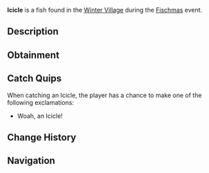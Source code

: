 {{FishInfobox
|image          = Icicle.png
|rarity         = Limited
|event          = Fischmas
|sea            = First Sea
|location       = [[Fischmas]]
|sublocation    = 
|sources        = Fishing Rod, Supreme Present, Unique Present
|radar_location = 
|xp             = 60
|weather        = 
|time           = 
|season         = 
|bait           = Holly Berry
|base_weight    = 1.2
|base_value     = 130
|weight_range   = 0.8
|base_chance    = 1
|base_resil     = 100
}}
'''Icicle''' is a {{Rarity|Limited}} fish found in the [[Winter Village]] during the [[Fischmas]] event.

== Description ==
{{Description|A strong and frigid ice formation with a pointy end.|Bestiary Entry}}

== Obtainment ==
{{Fish Availability|
Fischmas/Winter Village
|top_rods      = 
Great Rod of Oscar\35122.47\102494.81;
Astralhook Rod\32863.6\103323.53;
Ethereal Prism Rod\32686.79\103403.08;
Leviathan's Fang Rod\32148.57\121463.7;
Seraphic Rod\31292.14\104072.26;
Resourceful Rod\25298.67\87861.22;
Destiny Rod\26822.6\101677.57;
Free Spirit Rod\28647.19\113487.76;
Azure Of Lagoon\29984.68\111415.85;
No-Life Rod\30459.8\108087.87;
Blazebringer Rod\27243.32\104386.54;
Carrot Rod\29329.77\104308.63;
Trident Rod\24659.46\102249.43;
Challenger's Rod\29577.76\103409.22;
Rod Of The Forgotten Fang\29295.21\103022.27;
Rod Of The Depths\26390.75\94783.22;
Rod Of The Exalted One\26103.47\99212.7;
Zeus Rod\25584.94\97234.03;
Verdant Shear Rod\25175.49\98881.63;
Depthseeker Rod\22901.73\87765.72;
Avalanche Rod\20733.74\79418.72;
Volcanic Rod\19950.56\76895.07;
Training Rod\12191.66\46781.89;
Steady Rod\6598.4\26342.48
|recommended   = Ethereal Prism Rod
}}

== Catch Quips ==
When catching an Icicle, the player has a chance to make one of the following exclamations:
* Woah, an Icicle!

== Change History ==
{{Change History|{{subst:Current Version}}}}

== Navigation ==
{{Fish Navbox|Fischmas}}